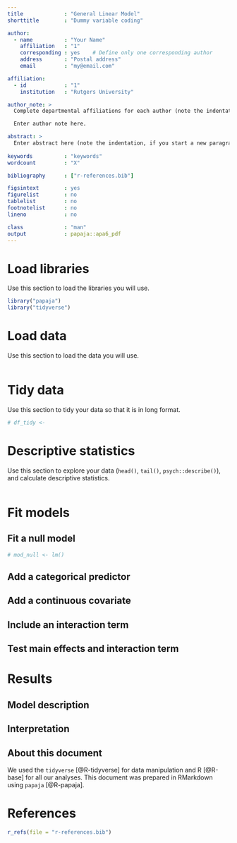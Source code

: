 ```yaml
---
title             : "General Linear Model"
shorttitle        : "Dummy variable coding"

author: 
  - name          : "Your Name"
    affiliation   : "1"
    corresponding : yes    # Define only one corresponding author
    address       : "Postal address"
    email         : "my@email.com"

affiliation:
  - id            : "1"
    institution   : "Rutgers University"

author_note: >
  Complete departmental affiliations for each author (note the indentation, if you start a new paragraph).

  Enter author note here.

abstract: >
  Enter abstract here (note the indentation, if you start a new paragraph).
  
keywords          : "keywords"
wordcount         : "X"

bibliography      : ["r-references.bib"]

figsintext        : yes
figurelist        : no
tablelist         : no
footnotelist      : no
lineno            : no

class             : "man"
output            : papaja::apa6_pdf
---
```



# Load libraries

Use this section to load the libraries you will use. 

```r
library("papaja")
library("tidyverse")
```


# Load data

Use this section to load the data you will use. 

```r


```


# Tidy data

Use this section to tidy your data so that it is in long format. 

```r
# df_tidy <- 

```


# Descriptive statistics

Use this section to explore your data (`head()`, `tail()`, `psych::describe()`), 
and calculate descriptive statistics.

```r


```



# Fit models

<!--
In the following sections you will fit your models. 
-->


## Fit a null model

```r
# mod_null <- lm()

```


## Add a categorical predictor



## Add a continuous covariate



## Include an interaction term



## Test main effects and interaction term



# Results

<!--
In this section you will write up your results. 
-->



## Model description



## Interpretation

<!--
you can check out `easystats::report()` if you want, but don't rely on it. 
https://github.com/easystats/report
-->





```{=openxml}
<w:p>
  <w:r>
    <w:br w:type="page"/>
  </w:r>
</w:p>
```

## About this document

We used the `tidyverse` [@R-tidyverse] for data manipulation and R [@R-base] for all our analyses. 
This document was prepared in RMarkdown using `papaja` [@R-papaja]. 


\newpage

# References
```r
r_refs(file = "r-references.bib")
```

\setlength{\parindent}{-0.5in}
\setlength{\leftskip}{0.5in}
